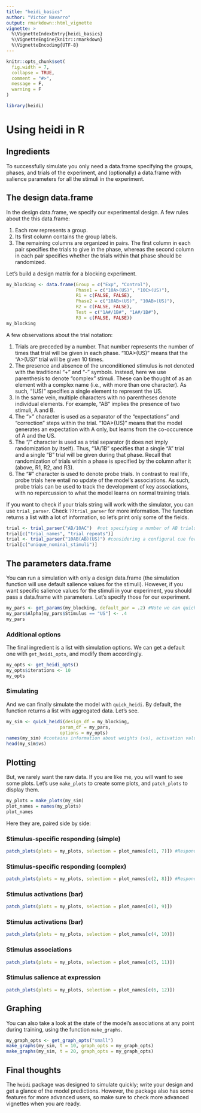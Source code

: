 ```yaml
---
title: "heidi_basics"
author: "Victor Navarro"
output: rmarkdown::html_vignette
vignette: >
  %\VignetteIndexEntry{heidi_basics}
  %\VignetteEngine{knitr::rmarkdown}
  %\VignetteEncoding{UTF-8}
---
```


```r
knitr::opts_chunk$set(
  fig.width = 7,
  collapse = TRUE,
  comment = "#>",
  message = F,
  warning = F
)
```

```r
library(heidi)
```

# Using heidi in R

## Ingredients

To successfully simulate you only need a data.frame specifying the groups, phases, and trials of the experiment, and (optionally) a data.frame with salience parameters for all the stimuli in the experiment.

## The design data.frame

In the design data.frame, we specify our experimental design. A few rules about the this data.frame:

1. Each row represents a group.
2. Its first column contains the group labels.
3. The remaining columns are organized in pairs. The first column in each pair specifies the trials to give in the phase, whereas the second column in each pair specifies whether the trials within that phase should be randomized.

Let's build a design matrix for a blocking experiment.

```r

my_blocking <- data.frame(Group = c("Exp", "Control"),
                          Phase1 = c("10A>(US)", "10C>(US)"),
                          R1 = c(FALSE, FALSE),
                          Phase2 = c("10AB>(US)", "10AB>(US)"),
                          R2 = c(FALSE, FALSE),
                          Test = c("1A#/1B#", "1A#/1B#"),
                          R3 = c(FALSE, FALSE))
my_blocking
```

A few observations about the trial notation:

1. Trials are preceded by a number. That number represents the number of times that trial will be given in each phase. "10A>(US)" means that the "A>(US)" trial will be given 10 times.
2. The presence and absence of the unconditioned stimulus is not denoted with the traditional "+" and "-" symbols. Instead, here we use parenthesis to denote "complex" stimuli. These can be thought of as an element with a complex name (i.e., with more than one character). As such, "(US)" specifies a single element to represent the US.
3. In the same vein, multiple characters with no parentheses denote individual elements. For example, "AB" implies the presence of two stimuli, A and B.
4. The ">" character is used as a separator of the "expectations" and "correction" steps within the trial. "10A>(US)" means that the model generates an expectation with A only, but learns from the co-occurence of A and the US.
5. The "/" character is used as a trial separator (it does not imply randomization by itself). Thus, "1A/1B" specifies that a single "A" trial and a single "B" trial will be given during that phase. Recall that randomization of trials within a phase is specified by the column after it (above, R1, R2, and R3).
6. The "#" character is used to denote probe trials. In contrast to real life, probe trials here entail no update of the model's associations. As such, probe trials can be used to track the development of key associations, with no repercussion to what the model learns on normal training trials.

If you want to check if your trials string will work with the simulator, you can use `trial_parser`. Check `??trial_parser` for more information. The function returns a list with a lot of information, so let's print only some of the fields.

```r
trial <- trial_parser("AB/10AC")  #not specifying a number of AB trials. Bad practice!
trial[c("trial_names", "trial_repeats")]
trial <- trial_parser("10AB(AB)(US)") #considering a configural cue for elements AB
trial[c("unique_nominal_stimuli")]

```


## The parameters data.frame

You can run a simulation with only a design data.frame (the simulation function will use default salience values for the stimuli). However, if you want specific salience values for the stimuli in your experiment, you should pass a data.frame with parameters. Let's specify those for our experiment.

```r
my_pars <- get_params(my_blocking, default_par = .2) #Note we can quickly get a table with parameters directly from the design data.frame; a good way to check we are going in the right direction
my_pars$Alpha[my_pars$Stimulus == "US"] <- .4
my_pars
```

### Additional options

The final ingredient is a list with simulation options. We can get a default one with `get_heidi_opts`, and modify them accordingly.

```r
my_opts <- get_heidi_opts()
my_opts$iterations <- 10
my_opts

```

### Simulating

And we can finally simulate the model with `quick_heidi`. By default, the function returns a list with aggregated data. Let's see.

```r
my_sim <- quick_heidi(design_df = my_blocking,
                    param_df = my_pars,
                    options = my_opts)
names(my_sim) #contains information about weights (vs), activation values (acts), r-values (rs), and alphas (as)
head(my_sim$vs)

```

## Plotting

But, we rarely want the raw data. If you are like me, you will want to see some plots. Let's use `make_plots` to create some plots, and `patch_plots` to display them.

```r
my_plots = make_plots(my_sim)
plot_names = names(my_plots)
plot_names
```

Here they are, paired side by side:

### Stimulus-specific responding (simple)
```r
patch_plots(plots = my_plots, selection = plot_names[c(1, 7)]) #Responding
```

### Stimulus-specific responding (complex)
```r
patch_plots(plots = my_plots, selection = plot_names[c(2, 8)]) #Responding
```


### Stimulus activations (bar)
```r
patch_plots(plots = my_plots, selection = plot_names[c(3, 9)])
```

### Stimulus activations (bar)
```r
patch_plots(plots = my_plots, selection = plot_names[c(4, 10)])
```

### Stimulus associations
```r
patch_plots(plots = my_plots, selection = plot_names[c(5, 11)])
```

### Stimulus salience at expression
```r
patch_plots(plots = my_plots, selection = plot_names[c(6, 12)])
```

## Graphing

You can also take a look at the state of the model's associations at any point during training, using the function `make_graphs`.

```r
my_graph_opts <- get_graph_opts("small")
make_graphs(my_sim, t = 10, graph_opts = my_graph_opts)
make_graphs(my_sim, t = 20, graph_opts = my_graph_opts)
```

## Final thoughts

The `heidi` package was designed to simulate quickly; write your design and get a glance of the model predictions. However, the package also has some features for more advanced users, so make sure to check more advanced vignettes when you are ready.
